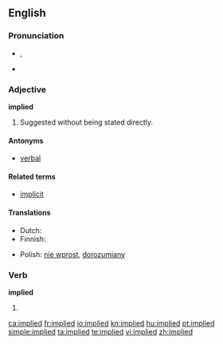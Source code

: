 ==English==

===Pronunciation===
*{{IPA|/ɪmˈplaɪd/}}, {{IPA|/Im"plaId/}}
*{{audio|en-us-implied.ogg|Audio (US)}}


===Adjective===
'''implied'''

# Suggested without being stated directly.

====Antonyms====
* [[verbal]]

====Related terms====
* [[implicit]]

====Translations====
{{trans-top|suggested without being stated directly}}
* Dutch: {{t-|nl|onrechtstreeks}}
* Finnish: {{t-|fi|epäsuora}}
{{trans-mid}}
* Polish: [[nie wprost]], [[dorozumiany]] {{m}}
{{trans-bottom}}

===Verb===
'''implied'''

# {{past of|imply}}

[[ca:implied]]
[[fr:implied]]
[[io:implied]]
[[kn:implied]]
[[hu:implied]]
[[pt:implied]]
[[simple:implied]]
[[ta:implied]]
[[te:implied]]
[[vi:implied]]
[[zh:implied]]